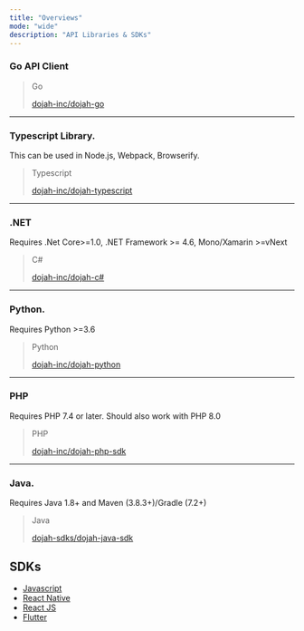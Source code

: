 ```yaml
---
title: "Overviews"
mode: "wide"
description: "API Libraries & SDKs"
---
```



### Go API Client

[](https://api-docs.dojah.io/docs/libraries-sdks-overview#go-api-client)

> Go
> 
> [dojah-inc/dojah-go](https://github.com/dojah-inc/dojah-sdks/blob/main/go/README.md)

___

### Typescript Library.

[](https://api-docs.dojah.io/docs/libraries-sdks-overview#typescript-library)

This can be used in Node.js, Webpack, Browserify.

> Typescript
> 
> [dojah-inc/dojah-typescript](https://github.com/dojah-inc/dojah-sdks/blob/main/typescript/README.md)

___

### .NET

[](https://api-docs.dojah.io/docs/libraries-sdks-overview#net)

Requires .Net Core>=1.0, .NET Framework >= 4.6, Mono/Xamarin >=vNext

> C#
> 
> [dojah-inc/dojah-c#](https://github.com/dojah-inc/dojah-sdks/blob/main/csharp/README.md)

___

### Python.

[](https://api-docs.dojah.io/docs/libraries-sdks-overview#python)

Requires Python >=3.6

> Python
> 
> [dojah-inc/dojah-python](https://github.com/dojah-inc/dojah-sdks/blob/main/python/README.md)

___

### PHP

[](https://api-docs.dojah.io/docs/libraries-sdks-overview#php)

Requires PHP 7.4 or later. Should also work with PHP 8.0

> PHP
> 
> [dojah-inc/dojah-php-sdk](https://github.com/dojah-inc/dojah-php-sdk)

___

### Java.

[](https://api-docs.dojah.io/docs/libraries-sdks-overview#java)

Requires Java 1.8+ and Maven (3.8.3+)/Gradle (7.2+)

> Java
> 
> [dojah-sdks/dojah-java-sdk](https://github.com/dojah-inc/dojah-sdks/blob/main/java/README.md)


## SDKs
- [Javascript](/guides/sdks/javascript-library)
- [React Native](/guides/sdks/react-native-library)
- [React JS](/guides/sdks/react-library)
- [Flutter](/guides/sdks/flutter-library)
